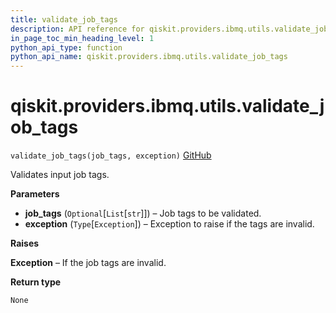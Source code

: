 ```yaml
---
title: validate_job_tags
description: API reference for qiskit.providers.ibmq.utils.validate_job_tags
in_page_toc_min_heading_level: 1
python_api_type: function
python_api_name: qiskit.providers.ibmq.utils.validate_job_tags
---
```


# qiskit.providers.ibmq.utils.validate\_job\_tags

<span id="qiskit.providers.ibmq.utils.validate_job_tags" />

`validate_job_tags(job_tags, exception)` [GitHub](https://github.com/qiskit/qiskit-ibmq-provider/tree/stable/0.12/qiskit/providers/ibmq/utils/utils.py "view source code")

Validates input job tags.

**Parameters**

*   **job\_tags** (`Optional`\[`List`\[`str`]]) – Job tags to be validated.
*   **exception** (`Type`\[`Exception`]) – Exception to raise if the tags are invalid.

**Raises**

**Exception** – If the job tags are invalid.

**Return type**

`None`

